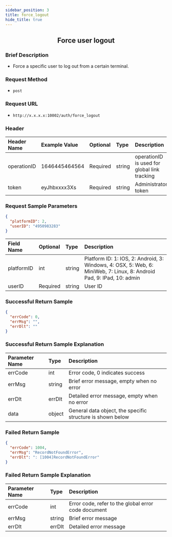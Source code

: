 ```yaml
---
sidebar_position: 3
title: force_logout
hide_title: true
---
```


<center>

## Force user logout

</center>

### Brief Description

- Force a specific user to log out from a certain terminal.

### Request Method

- `post`

### Request URL

- `http://x.x.x.x:10002/auth/force_logout`

### Header

| Header Name | Example Value | Optional | Type   | Description                                  |
| :---------- | :------------ | :------- | :----- | :------------------------------------------- |
| operationID | 1646445464564 | Required | string | operationID is used for global link tracking |
| token       | eyJhbxxxx3Xs  | Required | string | Administrator token                          |

### Request Sample Parameters

```json
{
  "platformID": 2,
  "userID": "4950983283"
}
```

| Field Name | Optional | Type   | Description                                                                                                           |
| :--------- | :------- | :----- | :-------------------------------------------------------------------------------------------------------------------- |
| platformID | int | string | Platform ID: 1: IOS, 2: Android, 3: Windows, 4: OSX, 5: Web, 6: MiniWeb, 7: Linux, 8: Android Pad, 9: IPad, 10: admin |
| userID     | Required | string | User ID                                                                                                               |

### Successful Return Sample

```json
{
  "errCode": 0,
  "errMsg": "",
  "errDlt": ""
}
```

### Successful Return Sample Explanation

| Parameter Name | Type   | Description                                                |
| :------------- | :----- | :--------------------------------------------------------- |
| errCode        | int    | Error code, 0 indicates success                            |
| errMsg         | string | Brief error message, empty when no error                   |
| errDlt         | errDlt | Detailed error message, empty when no error                |
| data           | object | General data object, the specific structure is shown below |

### Failed Return Sample

```json
{
  "errCode": 1004,
  "errMsg": "RecordNotFoundError",
  "errDlt": ": [1004]RecordNotFoundError"
}
```

### Failed Return Sample Explanation

| Parameter Name | Type   | Description                                         |
| :------------- | :----- | :-------------------------------------------------- |
| errCode        | int    | Error code, refer to the global error code document |
| errMsg         | string | Brief error message                                 |
| errDlt         | errDlt | Detailed error message                              |
